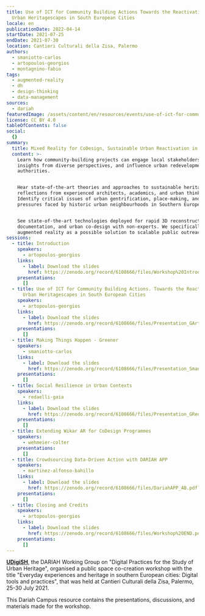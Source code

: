 ```yaml
---
title: Use of ICT for Community Building Actions Towards the Reactivation of
  Urban Heritagescapes in South European Cities
locale: en
publicationDate: 2022-04-14
startDate: 2021-07-25
endDate: 2021-07-30
location: Cantieri Culturali della Zisa, Palermo
authors:
  - smaniotto-carlos
  - artopoulos-georgios
  - montagnino-fabio
tags:
  - augmented-reality
  - dh
  - design-thinking
  - data-management
sources:
  - dariah
featuredImage: /assets/content/en/resources/events/use-of-ict-for-community-building-actions-towards-the-reactivation-of-urban-heritagescapes-in-south-european-cities/image.png
license: CC BY 4.0
tableOfContents: false
social:
  {}
summary:
  title: Mixed Reality for CoDesign, Sustainable Urban Reactivation in Historic Cities
  content: >-
    Learn how community-building projects can engage local stakeholders, pull
    insights from diverse perspectives, and influence urban redevelopment
    authorities.


    Hear state-of-the-art theories and approaches to sustainable heritage, with
    reflections from experienced architects, academics, and urban thinkers.
    Identify critical issues of urban gentrification, place-making, and the
    pressures faced by historic urban neighbourhoods in Southern Europe.


    See state-of-the-art technologies deployed for rapid 3D reconstruction,
    documentation, and urban co-design with non-experts. We specifically explore
    augmented reality as a possible solution to scalable public outreach.
sessions:
  - title: Introduction
    speakers:
      - artopoulos-georgios
    links:
      - label: Download the slides
        href: https://zenodo.org/record/6108666/files/Workshop%20Introduction_GArtopoulos.pdf?download=1
    presentations:
      []
  - title: Use of ICT for Community Building Actions. Towards the Reactivation of
      Urban Heritagescapes in South European Cities
    speakers:
      - artopoulos-georgios
    links:
      - label: Download the slides
        href: https://zenodo.org/record/6108666/files/Presentation_GArtopoulos.pdf?download=1
    presentations:
      []
  - title: Making Things Happen - Greener
    speakers:
      - smaniotto-carlos
    links:
      - label: Download the slides
        href: https://zenodo.org/record/6108666/files/Presentation_Smaniotto.pdf?download=1
    presentations:
      []
  - title: Social Resilience in Urban Contexts
    speakers:
      - redaelli-gaia
    links:
      - label: Download the slides
        href: https://zenodo.org/record/6108666/files/Presentation_GRedaelli.pdf?download=1
    presentations:
      []
  - title: Extending Wikar AR for CoDesign Programmes
    speakers:
      - wehmeier-colter
    presentations:
      []
  - title: Crowdsourcing Data-Driven Action with DARIAH APP
    speakers:
      - martinez-alfonso-bahillo
    links:
      - label: Download the slides
        href: https://zenodo.org/record/6108666/files/DariahAPP_AB.pdf?download=1
    presentations:
      []
  - title: Closing and Credits
    speakers:
      - artopoulos-georgios
    links:
      - label: Download the slides
        href: https://zenodo.org/record/6108666/files/Workshop%20END.pdf?download=1
    presentations:
      []
---
```

**[UDigiSH](https://www.dariah.eu/activities/working-groups/digital-practices-for-the-study-of-urban-heritage/)**, the DARIAH Working Group on "Digital Practices for the Study of Urban Heritage", organised a public space co-creation workshop with the title "Everyday experiences and heritage in southern European cities: Digital tools and practices", that was held at Cantieri Culturali della Zisa, Palermo, 25-30 July 2021.

This Dariah Campus resource contains the presentations, discussions, and materials made for the workshop.
